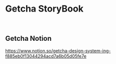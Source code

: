 
<Meta title="Intro" />

# Getcha StoryBook

<br />

## Getcha Notion

https://www.notion.so/getcha-design-system-ing-f885eb0f13044294acd7a6b05d05fe7e
